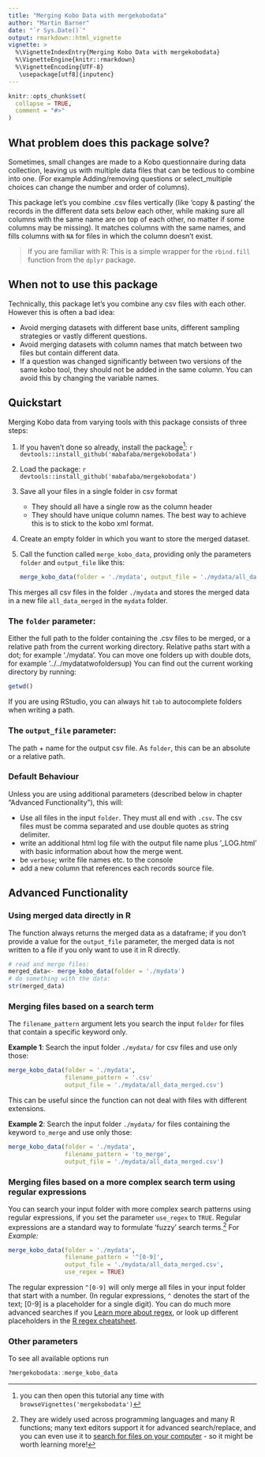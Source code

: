 ```yaml
---
title: "Merging Kobo Data with mergekobodata"
author: "Martin Barner"
date: "`r Sys.Date()`"
output: rmarkdown::html_vignette
vignette: >
  %\VignetteIndexEntry{Merging Kobo Data with mergekobodata}
  %\VignetteEngine{knitr::rmarkdown}
  %\VignetteEncoding{UTF-8}
   \usepackage[utf8]{inputenc}
---
```


```r
knitr::opts_chunk$set(
  collapse = TRUE,
  comment = "#>"
)
```


## What problem does this package solve?

Sometimes, small changes are made to a Kobo questionnaire during data collection, leaving us with multiple data files that can be tedious to combine into one. (For example Adding/removing questions or select_multiple choices can change the number and order of columns).

This package let's you combine .csv files vertically (like 'copy & pasting' the records in the different data sets _below_ each other, while making sure all columns with the same name are on top of each other, no matter if some columns may be missing). It matches columns with the same names, and fills columns with `NA` for files in which the column doesn't exist.

> If you are familiar with R: This is a simple wrapper for the `rbind.fill` function from the `dplyr` package.

## When not to use this package
Technically, this package let's you combine any csv files with each other. However this is often a bad idea:

- Avoid merging datasets with different base units, different sampling strategies or vastly different questions.
- Avoid merging datasets with column names that match between two files but contain different data.
- If a question was changed significantly between two versions of the same kobo tool, they should not be added in the same column. You can avoid this by changing the variable names.

## Quickstart

Merging Kobo data from varying tools with this package consists of three steps:

1. If you haven't done so already, install the package[^2]:
    ```r
    devtools::install_github('mabafaba/mergekobodata')
    ```
   
    [^2]: you can then open this tutorial any time with `browseVignettes('mergekobodata')`

1. Load the package:
    ```r
    devtools::install_github('mabafaba/mergekobodata')
    ```
    
1. Save all your files in a single folder in csv format
    - They should all have a single row as the column header
    - They should have unique column names. The best way to achieve this is to stick to the kobo xml format.

1. Create an empty folder in which you want to store the merged dataset.

1. Call the function called `merge_kobo_data`, providing only the parameters `folder` and `output_file` like this:

    ```r
    merge_kobo_data(folder = './mydata', output_file = './mydata/all_data_merged.csv')
    ```

This merges all csv files in the folder `./mydata` and stores the merged data in a new file `all_data_merged` in the `mydata` folder.

### The `folder` parameter:
Either the full path to the folder containing the .csv files to be merged, or a relative path from the current working directory. Relative paths start with a dot; for example './mydata'. You can move one folders up with double dots, for example '../../mydatatwofoldersup) You can find out the current working directory by running:
```r
getwd()
```
If you are using RStudio, you can always hit `tab` to autocomplete folders when writing a path.

### The `output_file` parameter:
The path + name for the output csv file. As `folder`, this can be an absolute or a relative path.


### Default Behaviour
Unless you are using additional parameters (described below in chapter "Advanced Functionality"), this will:

- Use all files in the input `folder`. They must all end with `.csv`. The csv files must be comma separated and use double quotes as string delimiter.
- write an additional html log file with the output file name plus '_LOG.html' with basic information about how the merge went.
- be `verbose`; write file names etc. to the console
- add a new column that references each records source file.

## Advanced Functionality

### Using merged data directly in R
The function always returns the merged data as a dataframe; if you don't provide a value for the `output_file` parameter, the merged data is not written to a file if you only want to use it in R directly.

```r
# read and merge files:
merged_data<- merge_kobo_data(folder = './mydata')
# do something with the data:
str(merged_data)
```

### Merging files based on a search term

The `filename_pattern` argument lets you search the input `folder` for files that contain a specific keyword only.

**Example 1**: Search the input folder `./mydata/` for csv files and use only those:

```r
merge_kobo_data(folder = './mydata',
                filename_pattern = '.csv'
                output_file = './mydata/all_data_merged.csv')
```
This can be useful since the function can not deal with files with different extensions.

**Example 2**: Search the input folder `./mydata/` for files containing the keyword `to_merge` and use only those:

```r
merge_kobo_data(folder = './mydata',
                filename_pattern = 'to_merge',
                output_file = './mydata/all_data_merged.csv')
```


### Merging files based on a more complex search term using regular expressions

You can search your input folder with more complex search patterns using regular expressions, if you set the parameter `use_regex` to `TRUE`. Regular expressions are a standard way to formulate 'fuzzy' search terms.[^1]
For *Example:*
```r
merge_kobo_data(folder = './mydata',
                filename_pattern = '^[0-9]',
                output_file = './mydata/all_data_merged.csv',
                use_regex = TRUE)
```


The regular expression `^[0-9]` will only merge all files in your input folder that start with a number. (In regular expressions, `^` denotes the start of the text; [0-9] is a placeholder for a single digit). You can do much more advanced searches if you [Learn more about regex](https://ryanstutorials.net/regular-expressions-tutorial/), or look up different placeholders in the [R regex cheatsheet](https://www.rstudio.com/wp-content/uploads/2016/09/RegExCheatsheet.pdf). 

[^1]: They are widely used across programming languages and many R functions; many text editors support it for advanced search/replace, and you can even use it to [search for files on your computer](https://superuser.com/questions/1123180/how-to-search-files-with-specific-pattern-on-os-x) - so it might be worth learning more!



### Other parameters
To see all available options run
```r
?mergekobodata::merge_kobo_data
```


